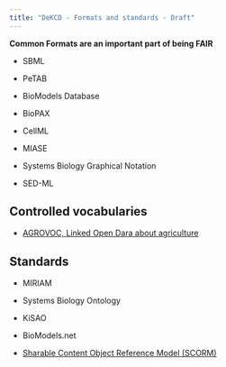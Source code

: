 ```yaml
---
title: "DeKCD - Formats and standards - Draft"
---
```


**Common Formats are an important part of being FAIR**

* SBML

* PeTAB

* BioModels Database

* BioPAX

* CellML

* MIASE

* Systems Biology Graphical Notation

* SED-ML

## Controlled vocabularies

* [AGROVOC, Linked Open Dara about agriculture](https://www.fao.org/agrovoc/home)

## Standards

* MIRIAM

* Systems Biology Ontology

* KiSAO

* BioModels.net
    
* [Sharable Content Object Reference Model (SCORM)](https://adlnet.gov/past-projects/scorm/)